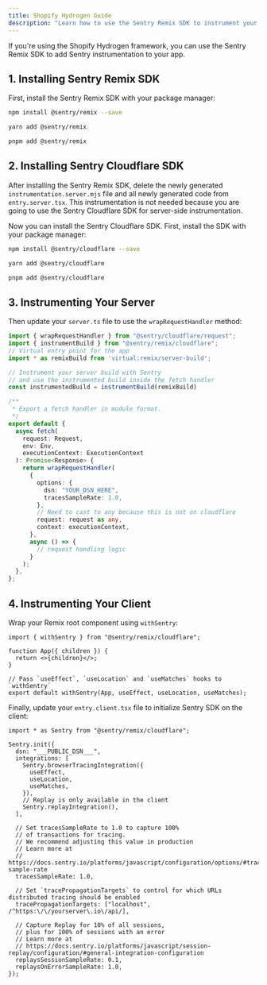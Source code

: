 ```yaml
---
title: Shopify Hydrogen Guide
description: "Learn how to use the Sentry Remix SDK to instrument your Shopify Hydrogen app."
---
```


If you're using the Shopify Hydrogen framework, you can use the Sentry Remix SDK to add Sentry instrumentation to your app.

## 1. Installing Sentry Remix SDK

First, install the Sentry Remix SDK with your package manager:

```bash {tabTitle:npm}
npm install @sentry/remix --save
```

```bash {tabTitle:yarn}
yarn add @sentry/remix
```

```bash {tabTitle:pnpm}
pnpm add @sentry/remix
```

## 2. Installing Sentry Cloudflare SDK

After installing the Sentry Remix SDK, delete the newly generated `instrumentation.server.mjs` file and all newly generated code from `entry.server.tsx`. This instrumentation is not needed because you are going to use the Sentry Cloudflare SDK for server-side instrumentation.

Now you can install the Sentry Cloudflare SDK. First, install the SDK with your package manager:

```bash {tabTitle:npm}
npm install @sentry/cloudflare --save
```

```bash {tabTitle:yarn}
yarn add @sentry/cloudflare
```

```bash {tabTitle:pnpm}
pnpm add @sentry/cloudflare
```

## 3. Instrumenting Your Server

Then update your `server.ts` file to use the `wrapRequestHandler` method:

```ts {filename:server.ts}
import { wrapRequestHandler } from "@sentry/cloudflare/request";
import { instrumentBuild } from "@sentry/remix/cloudflare";
// Virtual entry point for the app
import * as remixBuild from 'virtual:remix/server-build';

// Instrument your server build with Sentry
// and use the instrumented build inside the fetch handler
const instrumentedBuild = instrumentBuild(remixBuild)

/**
 * Export a fetch handler in module format.
 */
export default {
  async fetch(
    request: Request,
    env: Env,
    executionContext: ExecutionContext
  ): Promise<Response> {
    return wrapRequestHandler(
      {
        options: {
          dsn: "YOUR_DSN_HERE",
          tracesSampleRate: 1.0,
        },
        // Need to cast to any because this is not on cloudflare
        request: request as any,
        context: executionContext,
      },
      async () => {
        // request handling logic
      }
    );
  },
};
```

## 4. Instrumenting Your Client

Wrap your Remix root component using `withSentry`:

```tsx {filename:root.tsx}
import { withSentry } from "@sentry/remix/cloudflare";

function App({ children }) {
  return <>{children}</>;
}

// Pass `useEffect`, `useLocation` and `useMatches` hooks to `withSentry`
export default withSentry(App, useEffect, useLocation, useMatches);
```


Finally, update your `entry.client.tsx` file to initialize Sentry SDK on the client:

```tsx {filename:entry.client.tsx}
import * as Sentry from "@sentry/remix/cloudflare";

Sentry.init({
  dsn: "___PUBLIC_DSN___",
  integrations: [
    Sentry.browserTracingIntegration({
      useEffect,
      useLocation,
      useMatches,
    }),
    // Replay is only available in the client
    Sentry.replayIntegration(),
  ],

  // Set tracesSampleRate to 1.0 to capture 100%
  // of transactions for tracing.
  // We recommend adjusting this value in production
  // Learn more at
  // https://docs.sentry.io/platforms/javascript/configuration/options/#traces-sample-rate
  tracesSampleRate: 1.0,

  // Set `tracePropagationTargets` to control for which URLs distributed tracing should be enabled
  tracePropagationTargets: ["localhost", /^https:\/\/yourserver\.io\/api/],

  // Capture Replay for 10% of all sessions,
  // plus for 100% of sessions with an error
  // Learn more at
  // https://docs.sentry.io/platforms/javascript/session-replay/configuration/#general-integration-configuration
  replaysSessionSampleRate: 0.1,
  replaysOnErrorSampleRate: 1.0,
});
```
